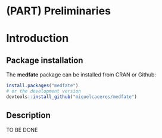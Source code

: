 # (PART) Preliminaries {-}

# Introduction {#intro}

## Package installation

The **medfate** package can be installed from CRAN or Github:

```r
install.packages("medfate")
# or the development version
devtools::install_github("miquelcaceres/medfate")
```


## Description

TO BE DONE
